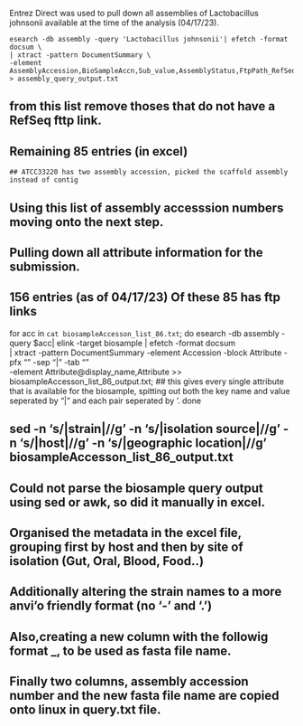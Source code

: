 Entrez Direct was used to pull down all assemblies of Lactobacillus johnsonii available at the time of the analysis (04/17/23). 

```
esearch -db assembly -query 'Lactobacillus johnsonii'| efetch -format docsum \
| xtract -pattern DocumentSummary \
-element AssemblyAccession,BioSampleAccn,Sub_value,AssemblyStatus,FtpPath_RefSeq > assembly_query_output.txt
```



## from this list remove thoses that do not have a RefSeq fttp link.
## Remaining 85 entries (in excel) 
	## ATCC33220 has two assembly accession, picked the scaffold assembly instead of contig
## Using this list of assembly accesssion numbers moving onto the next step.
## Pulling down all attribute information for the submission.
##
## 156 entries (as of 04/17/23) Of these 85 has ftp links 
for acc in `cat biosampleAccesson_list_86.txt`;
do 
esearch -db assembly -query $acc| elink -target biosample | efetch -format docsum \
| xtract -pattern DocumentSummary -element Accession -block Attribute -pfx "\t|" -sep "|" -tab "" \
-element Attribute@display_name,Attribute >> biosampleAccesson_list_86_output.txt;
## this gives every single attribute that is available for the biosample, spitting out both the key name and value seperated by  "|" and each pair seperated by '\t'.
done

## sed -n 's/|strain|//g' -n 's/|isolation source|//g' -n 's/|host|//g' -n 's/|geographic location|//g' biosampleAccesson_list_86_output.txt
## Could not parse the biosample query output using sed or awk, so did it manually in excel.

## Organised the metadata in the excel file, grouping first by host and then by site of isolation (Gut, Oral, Blood, Food..)
## Additionally altering the strain names to a more anvi'o friendly format (no '-' and '.')
## Also,creating a new column with the followig format <host>_<strain>, to be used as fasta file name.
## Finally two columns, assembly accession number and the new fasta file name are copied onto linux in query.txt file.
